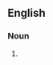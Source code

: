 ==English==

===Noun===
{{en-noun|sg=[[mata mata]] [[turtle]]}}

#{{alternative form of|[[matamata]]}}